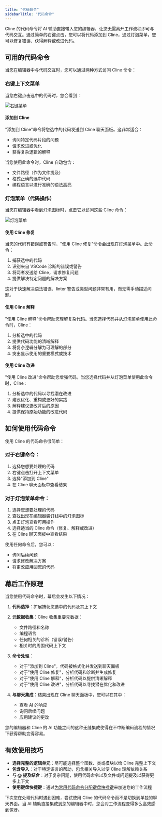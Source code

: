 ```yaml
---
title: "代码命令"
sidebarTitle: "代码命令"
---
```


Cline 的代码命令将 AI 辅助直接带入您的编辑器，让您无需离开工作流程即可与代码交互。通过简单的右键点击，您可以将代码添加到 Cline，通过灯泡菜单，您可以修复错误、获得解释或改进代码。

## 可用的代码命令

当您在编辑器中与代码交互时，您可以通过两种方式访问 Cline 命令：

### 右键上下文菜单

当您右键点击选中的代码时，您会看到：

<Frame>
	<img src="https://storage.googleapis.com/cline_public_images/docs/assets/code-commands.png" alt="右键菜单" />
</Frame>

#### 添加到 Cline

"添加到 Cline"命令将您选中的代码发送到 Cline 聊天面板。这非常适合：

-   询问特定代码片段的问题
-   请求改进或优化
-   获得复杂逻辑的解释

当您使用此命令时，Cline 自动包含：

-   文件路径（作为文件提及）
-   格式正确的选中代码
-   编程语言以进行准确的语法高亮

### 灯泡菜单（代码操作）

当您在编辑器中看到灯泡图标时，点击它以访问这些 Cline 命令：

<Frame>
	<img src="https://storage.googleapis.com/cline_public_images/docs/assets/lightbulb-actions.png" alt="灯泡菜单" />
</Frame>

#### 使用 Cline 修复

当您的代码有错误或警告时，"使用 Cline 修复"命令会出现在灯泡菜单中。此命令：

1. 捕获选中的代码
2. 识别来自 VSCode 诊断的错误或警告
3. 将两者发送给 Cline，请求修复问题
4. 提供解决特定问题的解决方案

这对于快速解决语法错误、linter 警告或类型问题非常有用，而无需手动描述问题。

#### 使用 Cline 解释

"使用 Cline 解释"命令帮助您理解复杂代码。当您选择代码并从灯泡菜单使用此命令时，Cline：

1. 分析选中的代码
2. 提供代码功能的清晰解释
3. 将复杂逻辑分解为可理解的部分
4. 突出显示使用的重要模式或技术

#### 使用 Cline 改进

"使用 Cline 改进"命令帮助您增强代码。当您选择代码并从灯泡菜单使用此命令时，Cline：

1. 分析选中的代码以寻找潜在改进
2. 建议优化、重构或更好的实践
3. 解释建议更改背后的原因
4. 提供保持原始功能的改进代码

## 如何使用代码命令

使用 Cline 的代码命令很简单：

### 对于右键命令：

1. 选择您想要处理的代码
2. 右键点击打开上下文菜单
3. 选择"添加到 Cline"
4. 在 Cline 聊天面板中查看结果

### 对于灯泡菜单命令：

1. 选择您想要处理的代码
2. 查找出现在编辑器装订线中的灯泡图标
3. 点击灯泡查看可用操作
4. 选择适当的 Cline 命令（修复、解释或改进）
5. 在 Cline 聊天面板中查看结果

使用任何命令后，您可以：

-   询问后续问题
-   请求修改解决方案
-   将更改应用回您的代码

## 幕后工作原理

当您使用代码命令时，幕后会发生以下情况：

1. **代码选择**：扩展捕获您选中的代码及其上下文
2. **元数据收集**：Cline 收集重要元数据：

    - 文件路径和名称
    - 编程语言
    - 任何相关的诊断（错误/警告）
    - 相关时的周围代码上下文

3. **命令处理**：

    - 对于"添加到 Cline"，代码被格式化并发送到聊天面板
    - 对于"使用 Cline 修复"，分析代码和诊断并生成修复
    - 对于"使用 Cline 解释"，分析代码以提供清晰解释
    - 对于"使用 Cline 改进"，分析代码以寻找潜在优化和改进

4. **与聊天集成**：结果出现在 Cline 聊天面板中，您可以在其中：
    - 查看 AI 的响应
    - 询问后续问题
    - 应用建议的更改

您的编辑器和 Cline 的 AI 功能之间的这种无缝集成使得在不中断编码流程的情况下获得帮助变得容易。

## 有效使用技巧

-   **选择完整的逻辑单元**：尽可能选择整个函数、类或模块以给 Cline 完整上下文
-   **包含导入**：对于特定语言的帮助，包含相关导入以便 Cline 理解依赖关系
-   **与 @ 提及结合**：对于复杂问题，使用代码命令以及文件或问题提及以获得更多上下文
-   **使用键盘快捷键**：通过[为常用代码命令分配键盘快捷键](/features/commands-and-shortcuts/keyboard-shortcuts)来加速您的工作流程

下次您在处理代码时遇到困难，尝试使用 Cline 的代码命令而不是切换到单独的聊天界面。当 AI 辅助直接集成到您的编辑器中时，您会对工作流程变得多么高效感到惊讶。
